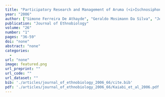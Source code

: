 ```yaml
---
title: "Participatory Research and Management of Aruma (<i>Ischnosiphon gracilis</i> Rudge Koern., Marantaceae) by the Kaiabi People in the Brazilian Amazon"
year: "2006"
author: ["Simone Ferreira De Athayde", "Geraldo Mosimann Da Silva", "Jewyt Kaiabi", "Myauiup Kaiabi", "Helder Rocha De Souza", "Katia Ono", "Emilio M. Bruna"]
publication: "Journal of Ethnobiology"
volume: "26"
number: "1"
pages: "36-59"
doi: "none"
abstract: "none"
categories: 
  - 
url: "none"
image: featured.png
url_preprint: ""
url_code: ""
url_dataset: ""
bib: './articles/journal_of_ethnobiology_2006_66/cite.bib'
pdf: './articles/journal_of_ethnobiology_2006_66/Kaiabi_et_al_2006.pdf'
---
```

